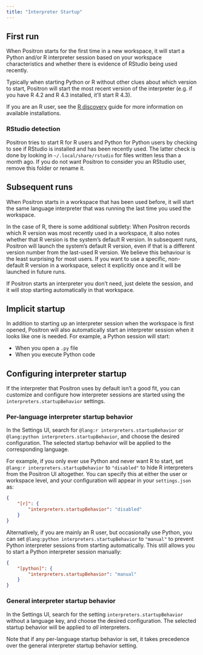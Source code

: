 ```yaml
---
title: "Interpreter Startup"
---
```


## First run

When Positron starts for the first time in a new workspace, it will start a Python and/or R interpreter session based on your workspace characteristics and whether there is evidence of RStudio being used recently.

Typically when starting Python or R without other clues about which version to start, Positron will start the most recent version of the interpreter (e.g. if you have R 4.2 and R 4.3 installed, it'll start R 4.3).

If you are an R user, see the [R discovery](r-installations.qmd) guide for more information on available installations.

### RStudio detection

Positron tries to start R for R users and Python for Python users by checking to see if RStudio is installed and has been recently used. The latter check is done by looking in `~/.local/share/rstudio` for files written less than a month ago. If you do not want Positron to consider you an RStudio user, remove this folder or rename it.

## Subsequent runs

When Positron starts in a workspace that has been used before, it will start the same language interpreter that was running the last time you used the workspace.

In the case of R, there is some additional subtlety:
When Positron records which R version was most recently used in a workspace, it also notes whether that R version is the system's default R version.
In subsequent runs, Positron will launch the system's default R version, even if that is a different version number from the last-used R version.
We believe this behaviour is the least surprising for most users.
If you want to use a specific, non-default R version in a workspace, select it explicitly once and it will be launched in future runs.

If Positron starts an interpreter you don't need, just delete the session, and it will stop starting automatically in that workspace.

## Implicit startup

In addition to starting up an interpreter session when the workspace is first opened, Positron will also automatically start an interpreter session when it looks like one is needed. For example, a Python session will start:

- When you open a `.py` file
- When you execute Python code

## Configuring interpreter startup

If the interpreter that Positron uses by default isn't a good fit, you can customize and configure how interpreter sessions are started using the `interpreters.startupBehavior` settings.

### Per-language interpreter startup behavior

In the Settings UI, search for `@lang:r interpreters.startupBehavior` or `@lang:python interpreters.startupBehavior`, and choose the desired configuration. The selected startup behavior will be applied to the corresponding language.

For example, if you only ever use Python and never want R to start, set `@lang:r interpreters.startupBehavior` to `"disabled"` to hide R interpreters from the Positron UI altogether. You can specify this at either the user or workspace level, and your configuration will appear in your `settings.json` as:

```json
{
    "[r]": {
        "interpreters.startupBehavior": "disabled"
    }
}
```
Alternatively, if you are mainly an R user, but occasionally use Python, you can set `@lang:python interpreters.startupBehavior` to `"manual"` to prevent Python interpreter sessions from starting automatically. This still allows you to start a Python interpreter session manually:

```json
{
    "[python]": {
        "interpreters.startupBehavior": "manual"
    }
}
```

### General interpreter startup behavior

In the Settings UI, search for the setting `interpreters.startupBehavior` without a language key, and choose the desired configuration. The selected startup behavior will be applied to _all_ interpreters.

Note that if any per-language startup behavior is set, it takes precedence over the general interpreter startup behavior setting.
